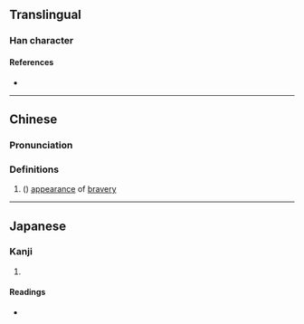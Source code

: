 {{character info}}
==Translingual==

===Han character===
{{Han char|rn=9|rad=人|as=12|sn=14|four=|canj=OTLC|ids=⿰亻黄 <small>(G)</small>,⿰亻黃 <small>(TK)</small>}}

====References====
* {{Han ref|kx=0116.230|dkj=01098|dj=0248.010|hdz=10217.070|uh=50D9|ud=20697}}

----

==Chinese==
{{zh-forms}}

===Pronunciation===
{{zh-pron
|m=guāng
|c=gong1,gwong1
|mc=y
|oc=y
|ma=
|cat=a
}}

===Definitions===
{{zh-hanzi}}

# ({{zh-only|僙僙}}) [[appearance]] of [[bravery]]

----

==Japanese==

===Kanji===
{{ja-kanji|grade=|rs=人12}}

# {{rfdef|ja|sort=人12}}

====Readings====
* {{ja-readings|on=[[こう]] (kō)|kun=[[たけだけしいさま]] (takedakeshiisama)}}